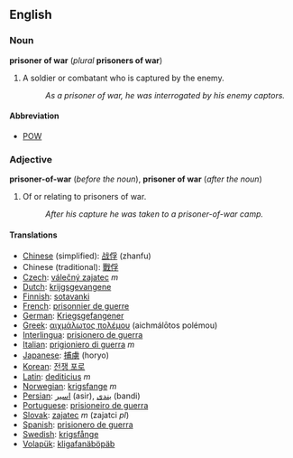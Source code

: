 ==English==
===Noun===
'''prisoner of war''' (''plural'' '''prisoners of war''')

#A soldier or combatant who is captured by the enemy.
#:''As a prisoner of war, he was interrogated by his enemy captors.''

====Abbreviation====
*[[POW]]

===Adjective===
'''prisoner-of-war''' (''before the noun''), '''prisoner of war''' (''after the noun'')
#Of or relating to prisoners of war.
#:''After his capture he was taken to a prisoner-of-war camp.''
 
====Translations====
*[[Chinese]] (simplified): [[战俘]] (zhanfu)
*Chinese (traditional): [[戰俘]]
*[[Czech]]: [[válečný zajatec]] ''m''
*[[Dutch]]: [[krijgsgevangene]]
*[[Finnish]]: [[sotavanki]]
*[[French]]: [[prisonnier de guerre]]
*[[German]]: [[Kriegsgefangener]]
*[[Greek]]: [[αιχμάλωτος πολέμου]] (aichmál&#333;tos polémou)
*[[Interlingua]]: [[prisionero de guerra]] 
*[[Italian]]: [[prigioniero di guerra]] ''m''
*[[Japanese]]: [[捕虜]] (horyo)
*[[Korean]]: [[전쟁 포로]]
*[[Latin]]: [[dediticius]] ''m''
*[[Norwegian]]: [[krigsfange]] ''m''
*[[Persian]]: [[اسیر]] (asir), [[بندی]] (bandi)
*[[Portuguese]]: [[prisioneiro de guerra]]
*[[Slovak]]: [[zajatec]] ''m'' (zajatci ''pl'')
*[[Spanish]]: [[prisionero de guerra]] 
*[[Swedish]]: [[krigsfånge]] 
*[[Volapük]]: [[kligafanäböpäb]]